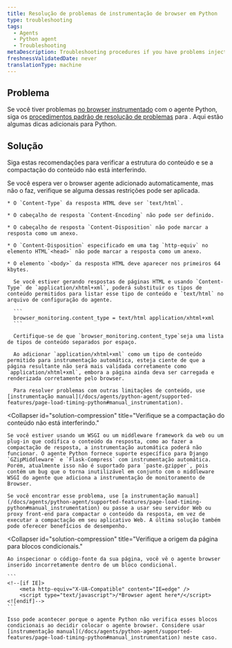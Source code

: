 ```yaml
---
title: Resolução de problemas de instrumentação de browser em Python
type: troubleshooting
tags:
  - Agents
  - Python agent
  - Troubleshooting
metaDescription: Troubleshooting procedures if you have problems injecting the browser agent via New Relic's Python agent.
freshnessValidatedDate: never
translationType: machine
---
```


## Problema

Se você tiver problemas [no browser instrumentado](/docs/agents/python-agent/supported-features/page-load-timing-python) com o agente Python, siga os [procedimentos padrão de resolução de problemas](/docs/browser/new-relic-browser/installation-configuration/troubleshooting-browser-monitoring-installation) para <InlinePopover type="browser"/>. Aqui estão algumas dicas adicionais para Python.

## Solução

Siga estas recomendações para verificar a estrutura do conteúdo e se a compactação do conteúdo não está interferindo.

<CollapserGroup>
  <Collapser
    id="solution-content"
    title="Verifique a estrutura do conteúdo."
  >
    Se você espera ver o browser agente adicionado automaticamente, mas não o faz, verifique se alguma dessas restrições pode ser aplicada.

    * O `Content-Type` da resposta HTML deve ser `text/html`.

    * O cabeçalho de resposta `Content-Encoding` não pode ser definido.

    * O cabeçalho de resposta `Content-Disposition` não pode marcar a resposta como um anexo.

    * O `Content-Disposition` especificado em uma tag `http-equiv` no elemento HTML`<head>` não pode marcar a resposta como um anexo.

    * O elemento `<body>` da resposta HTML deve aparecer nos primeiros 64 kbytes.

      Se você estiver gerando respostas de páginas HTML e usando `Content-Type` de `application/xhtml+xml`, poderá substituir os tipos de conteúdo permitidos para listar esse tipo de conteúdo e `text/html` no arquivo de configuração do agente.

      ```
      browser_monitoring.content_type = text/html application/xhtml+xml
      ```

      Certifique-se de que `browser_monitoring.content_type`seja uma lista de tipos de conteúdo separados por espaço.

      Ao adicionar `application/xhtml+xml` como um tipo de conteúdo permitido para instrumentação automática, esteja ciente de que a página resultante não será mais validada corretamente como `application/xhtml+xml`, embora a página ainda deva ser carregada e renderizada corretamente pelo browser.

      Para resolver problemas com outras limitações de conteúdo, use [instrumentação manual](/docs/agents/python-agent/supported-features/page-load-timing-python#manual_instrumentation).
  </Collapser>

  <Collapser
    id="solution-compression"
    title="Verifique se a compactação do conteúdo não está interferindo."
  >
    Se você estiver usando um WSGI ou um middleware framework da web ou um plug-in que codifica o conteúdo da resposta, como ao fazer a compactação de resposta, a instrumentação automática poderá não funcionar. O agente Python fornece suporte específico para Django `GZipMiddleware` e `Flask-Compress` com instrumentação automática. Porém, atualmente isso não é suportado para `paste.gzipper`, pois contém um bug que o torna inutilizável em conjunto com o middleware WSGI do agente que adiciona a instrumentação de monitoramento de Browser.

    Se você encontrar esse problema, use [a instrumentação manual](/docs/agents/python-agent/supported-features/page-load-timing-python#manual_instrumentation) ou passe a usar seu servidor Web ou proxy front-end para compactar o conteúdo da resposta, em vez de executar a compactação em seu aplicativo Web. A última solução também pode oferecer benefícios de desempenho.
  </Collapser>

  <Collapser
    id="solution-compression"
    title="Verifique a origem da página para blocos condicionais."
  >
    Ao inspecionar o código-fonte da sua página, você vê o agente browser inserido incorretamente dentro de um bloco condicional.

    ```
    <!--[if IE]>
        <meta http-equiv="X-UA-Compatible" content="IE=edge" />
        <script type="text/javascript">/*Browser agent here*/</script>
    <![endif]-->
    ```

    Isso pode acontecer porque o agente Python não verifica esses blocos condicionais ao decidir colocar o agente browser. Considere usar [instrumentação manual](/docs/agents/python-agent/supported-features/page-load-timing-python#manual_instrumentation) neste caso.
  </Collapser>
</CollapserGroup>